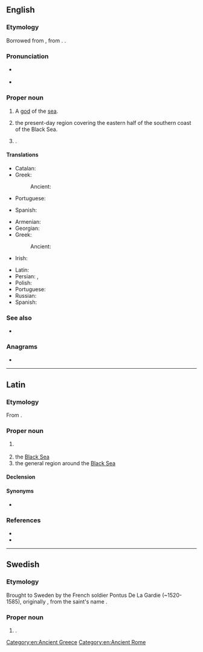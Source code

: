 {{also|pontus}}
==English==
{{wikipedia}}

===Etymology===
Borrowed from {{bor|en|la|Pontus}}, from {{etyl|grc|en}} {{m|grc|Πόντος}}. {{doublet|en|pons}}.

===Pronunciation===
* {{a|UK}} {{IPA|en|/ˈpɒntəs/}}
* {{a|US}} {{IPA|en|/ˈpɑːntəs/}}

===Proper noun===
{{en-proper noun}}

# {{lb|en|Greek god}} A [[god]] of the [[sea]].
# the present-day region covering the eastern half of the southern coast of the Black Sea.
# {{lb|en|historical}} {{place|en|ancient region/and/kingdom|on the south coast of the|sea/Black Sea}}.

====Translations====
{{trans-top|god of the sea}}
* Catalan: {{t|ca|Pontos|m}}
* Greek: {{t+|el|Πόντος|m}}
*: Ancient: {{t|grc|Πόντος|m}}
* Portuguese: {{t|pt|Ponto|m}}
{{trans-mid}}
* Spanish: {{t|es|Ponto}}
{{trans-bottom}}

{{trans-top|a region on the southern coast of the Black Sea}}
* Armenian: {{t+|hy|Պոնտոս}}
* Georgian: {{t|ka|პონტო}}
* Greek: {{t+|el|Πόντος|m}}
*: Ancient: {{t|grc|Πόντος|m}}
* Irish: {{t|ga|Pontas|m}}
{{trans-mid}}
* Latin: {{t|la|Pontus|m}}
* Persian: {{t|fa|بنطس|tr=bontos}}, {{t|fa|پنطس|tr=pontos}}
* Polish: {{t+|pl|Pont|m}}
* Portuguese: {{t|pt|Ponto|m}}
* Russian: {{t+|ru|Понт|m}}
* Spanish: {{t|es|Ponto}}
{{trans-bottom}}

===See also===
* {{pedialite|lang=el}}

===Anagrams===
* {{anagrams|en|a=nopstu|puntos|put-ons|puts on|ton-ups|unpots|unstop}}

[[Category:en:Ancient Greece]]
[[Category:en:Ancient Rome]]
{{C|en|Provinces of the Roman Empire|Historical and traditional regions|Turkey}}
----

==Latin==

===Etymology===
From {{der|la|grc|Πόντος}}.

===Proper noun===
{{la-proper noun|Pontus<2>}}

# {{l|en|Pontus}} {{gloss|kingdom and later Roman province}}
# the [[Black Sea]]
# the general region around the [[Black Sea]]

====Declension====
{{la-ndecl|Pontus<2>}}

====Synonyms====
* {{sense|Black Sea}} {{l|la|Pontus Euxīnus}}

===References===
* {{R:L&S}}
* {{R:Gaffiot}}

----

==Swedish==

===Etymology===
Brought to Sweden by the French soldier Pontus De La Gardie (~1520-1585), originally {{m|fr|Ponce}}, from the saint's name {{m|la|Pontius}}.

===Proper noun===
{{sv-proper noun|c}}

# {{given name|sv|male}}.